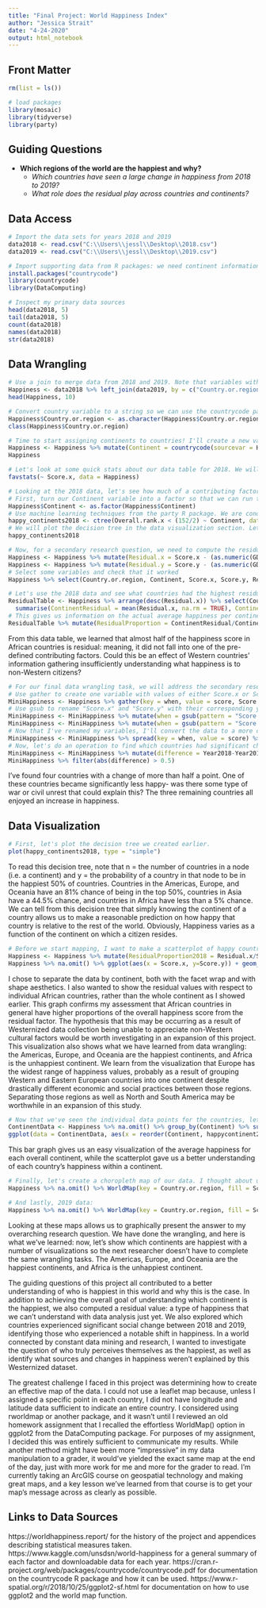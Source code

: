 ```yaml
---
title: "Final Project: World Happiness Index"
author: "Jessica Strait"
date: "4-24-2020"
output: html_notebook
--- 
```


## Front Matter

```r
rm(list = ls())

# load packages
library(mosaic)
library(tidyverse)
library(party)
```

## Guiding Questions

* **Which regions of the world are the happiest and why?**
  + *Which countries have seen a large change in happiness from 2018 to 2019?*
  + *What role does the residual play across countries and continents?*

## Data Access

```r
# Import the data sets for years 2018 and 2019
data2018 <- read.csv("C:\\Users\\jessl\\Desktop\\2018.csv")
data2019 <- read.csv("C:\\Users\\jessl\\Desktop\\2019.csv")
```

```r
# Import supporting data from R packages: we need continent information and also the WorldMap() visualization provided by DataComputing.
install.packages("countrycode")
library(countrycode)
library(DataComputing)
```

```r
# Inspect my primary data sources
head(data2018, 5)
tail(data2018, 5)
count(data2018)
names(data2018)
str(data2018)
```


## Data Wrangling

```r
# Use a join to merge data from 2018 and 2019. Note that variables with .x are from 2018, and .y are from 2019.
Happiness <- data2018 %>% left_join(data2019, by = c("Country.or.region" = "Country.or.region"))
head(Happiness, 10)
```

```r
# Convert country variable to a string so we can use the countrycode package. Double-check that it worked.
Happiness$Country.or.region <- as.character(Happiness$Country.or.region)
class(Happiness$Country.or.region)
```

```r
# Time to start assigning continents to countries! I'll create a new variable using the countrycode package to assign the continents.
Happiness <- Happiness %>% mutate(Continent = countrycode(sourcevar = Happiness$Country.or.region, origin = "country.name", destination = "continent"))
Happiness
```

```r
# Let's look at some quick stats about our data table for 2018. We will want this information to do some predictions with machine learning.
favstats(~ Score.x, data = Happiness)
```

```r
# Looking at the 2018 data, let's see how much of a contributing factor the Continent is. We know there are 152 cases by our favstats() function.
# First, turn our Continent variable into a factor so that we can run the ctree() function on it.
Happiness$Continent <- as.factor(Happiness$Continent)
# Use machine learning techniques from the party R package. We are conditioning on Continent and measuring the probability of a country being in the top 50% of happiest countries. This will help us answer our primary research question, regarding what regions of the world are the happiest.
happy_continents2018 <- ctree(Overall.rank.x < (152/2) ~ Continent, data = Happiness)
# We will plot the decision tree in the data visualization section. Let's take a look at the binary tree we've created for now.
happy_continents2018
```

```r
# Now, for a secondary research question, we need to compute the residual (the difference between the overall happiness score and the sum of the defined contributing factors) for each country for each year. We will use mutate and several transformation verbs to do this. Recall that .x implies 2018 and .y implies 2019 data.
Happiness <- Happiness %>% mutate(Residual.x = Score.x - (as.numeric(GDP.per.capita.x) + as.numeric(Social.support.x) + as.numeric(Healthy.life.expectancy.x) + as.numeric(Freedom.to.make.life.choices.x) + as.numeric(Generosity.x) + as.numeric(levels(Perceptions.of.corruption.x))[Perceptions.of.corruption.x]))
Happiness <- Happiness %>% mutate(Residual.y = Score.y - (as.numeric(GDP.per.capita.y) + as.numeric(Social.support.y) + as.numeric(Healthy.life.expectancy.y) + as.numeric(Freedom.to.make.life.choices.y) + as.numeric(Generosity.y) + as.numeric(Perceptions.of.corruption.y)))
# Select some variables and check that it worked
Happiness %>% select(Country.or.region, Continent, Score.x, Score.y, Residual.x, Residual.y)
```

```r
# Let's use the 2018 data and see what countries had the highest residual values.
ResidualTable <- Happiness %>% arrange(desc(Residual.x)) %>% select(Country.or.region, Residual.x, Continent, Score.x) %>% group_by(Continent) %>%
  summarise(ContinentResidual = mean(Residual.x, na.rm = TRUE), ContinentAverage = mean(Score.x)) %>% na.omit()
# This gives us information on the actual average happiness per continent in addition to the average residual value for that continent in 2018. However, because continents with a lower overall average score will obviously also have a lower average residual, we are more interested in the proportion of residual to average happiness score.
ResidualTable %>% mutate(ResidualProportion = ContinentResidual/ContinentAverage) %>% arrange(desc(ResidualProportion))
```
From this data table, we learned that almost half of the happiness score in African countries is residual: meaning, it did not fall into one of the pre-defined contributing factors. Could this be an effect of Western countries' information gathering insufficiently understanding what happiness is to non-Western citizens?

```r
# For our final data wrangling task, we will address the secondary research question on which countries have seen a significant change in happiness from 2018 to 2019. To make the resulting data table easier to view, we will use spread/gather and regex methods on our data..
# Use gather to create one variable with values of either Score.x or Score.y, indicating 2018 or 2019
MiniHappiness <- Happiness %>% gather(key = when, value = score, Score.x, Score.y)
# Use gsub to rename "Score.x" and "Score.y" with their corresponding years
MiniHappiness <- MiniHappiness %>% mutate(when = gsub(pattern = "Score.x", replacement = "Year2018", MiniHappiness$when))
MiniHappiness <- MiniHappiness %>% mutate(when = gsub(pattern = "Score.y", replacement = "Year2019", MiniHappiness$when))
# Now that I've renamed my variables, I'll convert the data to a more concise, wide data frame.
MiniHappiness <- MiniHappiness %>% spread(key = when, value = score) %>% select(Country.or.region, Year2018, Year2019)
# Now, let's do an operation to find which countries had significant changes.
MiniHappiness <- MiniHappiness %>% mutate(difference = Year2018-Year2019) 
MiniHappiness %>% filter(abs(difference) > 0.5)
```
I've found four countries with a change of more than half a point. One of these countries became significantly less happy- was there some type of war or civil unrest that could explain this? The three remaining countries all enjoyed an increase in happiness.

## Data Visualization

```r
# First, let's plot the decision tree we created earlier.
plot(happy_continents2018, type = "simple")
```
To read this decision tree, note that n = the number of countries in a node (i.e. a continent) and y = the probability of a country in that node to be in the happiest 50% of countries. Countries in the Americas, Europe, and Oceania have an 81% chance of being in the top 50%, countries in Asia have a 44.5% chance, and countries in Africa have less than a 5% chance. We can tell from this decision tree that simply knowing the continent of a country allows us to make a reasonable prediction on how happy that country is relative to the rest of the world. Obviously, Happiness varies as a function of the continent on which a citizen resides.

```r
# Before we start mapping, I want to make a scatterplot of happy countries as a function of continent. We saw some clear grouping in our data wrangling phase, but let's visualize what we learned before tackling something more complicated.
Happiness <- Happiness %>% mutate(ResidualProportion2018 = Residual.x/Score.x)
Happiness %>% na.omit() %>% ggplot(aes(x = Score.x, y=Score.y)) + geom_point() + aes(colour = ResidualProportion2018, shape = Continent) + facet_wrap(~Continent, ncol=4) + xlab("2018 Happiness Score") + ylab("2019 Happiness Score")
```
I chose to separate the data by continent, both with the facet wrap and with shape aesthetics. I also wanted to show the residual values with respect to individual African countries, rather than the whole continent as I showed earlier. This graph confirms my assessment that African countries in general have higher proportions of the overall happiness score from the residual factor. The hypothesis that this may be occurring as a result of Westernized data collection being unable to appreciate non-Western cultural factors would be worth investigating in an expansion of this project. This visualization also shows what we have learned from data wrangling: the Americas, Europe, and Oceania are the happiest continents, and Africa is the unhappiest continent. We learn from the visualization that Europe has the widest range of happiness values, probably as a result of grouping Western and Eastern European countries into one continent despite drastically different economic and social practices between those regions. Separating those regions as well as North and South America may be worthwhile in an expansion of this study.

```r
# Now that we've seen the individual data points for the countries, let's use a bar graph to easily compare the average happiness scores for each continent.
ContinentData <- Happiness %>% na.omit() %>% group_by(Continent) %>% summarise(happycontinent2019 = mean(Score.x))
ggplot(data = ContinentData, aes(x = reorder(Continent, happycontinent2019), y = happycontinent2019, fill = Continent)) + geom_bar(stat = 'identity', position = 'stack', width = .9) + xlab("Continent") + ylab("Average Happiness Score 2018") 
```
This bar graph gives us an easy visualization of the average happiness for each overall continent, while the scatterplot gave us a better understanding of each country's happiness within a continent.

```r
# Finally, let's create a choropleth map of our data. I thought about using a more challenging way to map (namely, the rworldmap package), but then I considered why I was making the map. The goal of the map was to give a visualization of the happiest countries in the world. Why make it more complicated than it needed to be, when I could use a very simple DataComputing tool we learned in the course? First, 2018 data:
Happiness %>% na.omit() %>% WorldMap(key = Country.or.region, fill = Score.x)
```
```r
# And lastly, 2019 data:
Happiness %>% na.omit() %>% WorldMap(key = Country.or.region, fill = Score.y)
```
Looking at these maps allows us to graphically present the answer to my overarching research question. We have done the wrangling, and here is what we've learned: now, let's show which continents are happiest with a number of visualizations so the next researcher doesn't have to complete the same wrangling tasks. The Americas, Europe, and Oceania are the happiest continents, and Africa is the unhappiest continent.

The guiding questions of this project all contributed to a better understanding of who is happiest in this world and why this is the case. In addition to achieving the overall goal of understanding which continent is the happiest, we also computed a residual value: a type of happiness that we can't understand with data analysis just yet. We also explored which countries experienced significant social change between 2018 and 2019, identifying those who experienced a notable shift in happiness. In a world connected by constant data mining and research, I wanted to investigate the question of who truly perceives themselves as the happiest, as well as identify what sources and changes in happiness weren't explained by this Westernized dataset.

The greatest challenge I faced in this project was determining how to create an effective map of the data. I could not use a leaflet map because, unless I assigned a specific point in each country, I did not have longitude and latitude data sufficient to indicate an entire country. I considered using rworldmap or another package, and it wasn't until I reviewed an old homework assignment that I recalled the effortless WorldMap() option in ggplot2 from the DataComputing package. For purposes of my assignment, I decided this was entirely sufficient to communicate my results. While another method might have been more "impressive" in my data manipulation to a grader, it would've yielded the exact same map at the end of the day, just with more work for me and more for the grader to read. I'm currently taking an ArcGIS course on geospatial technology and making great maps, and a key lesson we've learned from that course is to get your map's message across as clearly as possible.

## Links to Data Sources

https://worldhappiness.report/ for the history of the project and appendices describing statistical measures taken.
https://www.kaggle.com/unsdsn/world-happiness for a general summary of each factor and downloadable data for each year.
https://cran.r-project.org/web/packages/countrycode/countrycode.pdf for documentation on the countrycode R package and how it can be used.
https://www.r-spatial.org/r/2018/10/25/ggplot2-sf.html for documentation on how to use ggplot2 and the world map function.
